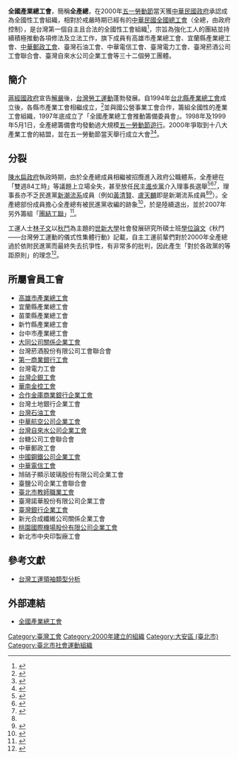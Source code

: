 {{Infobox Non-profit
| Non-profit_name   = 全國產業總工會
| Non-profit_logo   = 
| Non-profit_type   = [[非政府組織|非政府組織]]
| founded_date      = 2000年
| founder           = 
| location          = [[台北市|台北市]]大安區羅斯福路三段177號5樓
| origins           = 
| key_people        = 
| area_served       = {{ROC-TW}}
| product           = 
| focus             =
| method            = 
| revenue           = 
| endowment         = 
| num_volunteers    = 
| num_employees     = 
| num_members       = 
| subsid            = 
| owner             = 
| Non-profit_slogan = 
| homepage          = http://www.tctu.org.tw/front/bin/ptlist.phtml?Category=173823
| dissolved         = 
| footnotes         = 
}}
'''全國產業總工會'''，簡稱'''全產總'''，在2000年[[五一勞動節|五一勞動節]]當天獲[[中華民國政府|中華民國政府]]承認成為全國性工會組織，相對於戒嚴時期已經有的[[中華民國全國總工會|中華民國全國總工會]]（全總，由政府控制），是台灣第一個自主且合法的全國性工會組織<ref>{{Cite web |url=http://www.tctu.org.tw/front/bin/ptlist.phtml?Category=173823 |title=歷史背景第一段 |accessdate=2014-08-17 |archive-date=2014-08-19 |archive-url=https://web.archive.org/web/20140819083855/http://www.tctu.org.tw/front/bin/ptlist.phtml?Category=173823 |dead-url=no }}</ref>，宗旨為強化工人的團結並持續積極推動各項修法及立法工作，旗下成員有高雄市產業總工會、宜蘭縣產業總工會、[[中華郵政工會|中華郵政工會]]、臺灣石油工會、中華電信工會、臺灣電力工會、臺灣菸酒公司工會聯合會、臺灣自來水公司企業工會等三十二個勞工團體。

==簡介==
[[蔣經國政府|蔣經國政府]]宣告[[解嚴|解嚴]]後，[[台灣勞工運動|台灣勞工運動]]蓬勃發展。自1994年[[新北市產業總工會|台北縣產業總工會]]成立後，各縣市產業工會相繼成立，<ref>{{cite web|author=姚光祖|title=從地方產業總工會運作探討台灣工會組織狀況 －以桃園縣產業總工會為例|url=http://www.airitilibrary.com/Publication/alDetailedMesh?docid=U0001-1002200913455700|publisher=臺灣大學社會學研究所學位論文|accessdate=2014-08-19|archive-date=2019-05-12|archive-url=https://web.archive.org/web/20190512203031/http://www.airitilibrary.com/Publication/alDetailedMesh?docid=U0001-1002200913455700}}</ref>並與國公營事業工會合作，籌組全國性的產業工會組織，1997年底成立了「全國產業總工會推動籌備委員會」。1998年及1999年5月1日，全產總籌備會均發動過大規模[[台灣勞工遊行列表#五一勞動節遊行|五一勞動節遊行]]。2000年爭取到十八大產業工會的結盟，並在五一勞動節當天舉行成立大會<ref>{{Cite web |url=http://www.tctu.org.tw/front/bin/ptlist.phtml?Category=173823 |title=全國產業總工會 |accessdate=2014-08-17 |archive-date=2014-08-19 |archive-url=https://web.archive.org/web/20140819083855/http://www.tctu.org.tw/front/bin/ptlist.phtml?Category=173823 |dead-url=no }}</ref><ref>{{cite news|author=金惠雯|title=陳水扁承諾將予合法化　全產總勞動節正式成立|url=http://www.lihpao.com/?action-viewnews-itemid-51704|accessdate=2014-08-18|newspaper=台灣立報|date=2000-05-02|deadurl=yes|archiveurl=https://web.archive.org/web/20140819083627/http://www.lihpao.com/?action-viewnews-itemid-51704|archivedate=2014-08-19}}</ref>。

==分裂==
[[陳水扁政府|陳水扁政府]]執政時期，由於全產總成員相繼被招攬進入政府公職體系，全產總在「雙週84工時」等議題上立場全失，甚至放任[[民主進步黨|民主進步黨]]介入理事長選舉<ref>{{Cite web|url=http://www.coolloud.org.tw/node/63096|author=徐國淦|language=zh-tw|title=全產總龍頭改選 傳執政黨介入|publisher=[[聯合報|聯合報]]|date=2003-06-17|accessdate=2014-06-28|archive-date=2014-07-15|archive-url=https://web.archive.org/web/20140715073122/http://www.coolloud.org.tw/node/63096|dead-url=no}}</ref><ref>{{Cite web|url=http://www.coolloud.org.tw/node/57515|author=苦勞報導|language=zh-tw|title=改選前夕，詰難與期待 工運貢獻獎得主批判全產總|publisher=苦勞網|date=2003-06-17|accessdate=2014-06-28|archive-date=2014-07-26|archive-url=https://web.archive.org/web/20140726081245/http://www.coolloud.org.tw/node/57515|dead-url=no}}</ref><ref name="對全產總理事長出任民進黨不分區立委的批判與反省">{{Cite web|url=http://www.coolloud.org.tw/node/60696|author=韓仕賢|language=zh-tw|title=何謂「獨立、自主」的工運力量？ ─ 對全產總理事長出任民進黨不分區立委的批判與反省|publisher=苦勞網|date=2004-10-08|accessdate=2014-06-28|archive-date=2014-07-26|archive-url=https://web.archive.org/web/20140726063412/http://www.coolloud.org.tw/node/60696|dead-url=no}}</ref>，理事長亦不乏民進黨[[新潮流系|新潮流系]]成員（例如[[黃清賢|黃清賢]]、[[盧天麟|盧天麟]]即是新潮流系成員<ref name="對全產總理事長出任民進黨不分區立委的批判與反省" /><ref>{{Cite web|url=http://www.newtaiwan.com.tw/bulletinview.jsp?bulletinid=6771|author=陳季清|language=zh-tw|title=工時案急轉彎 昔日戰友炮火四射 陳菊忍痛往前衝！|publisher=[[新台灣新聞周刊|新台灣新聞周刊]]第245期|date=2000-11-30|accessdate=2014-07-18|deadurl=yes|archiveurl=https://web.archive.org/web/20140725120759/http://www.newtaiwan.com.tw/bulletinview.jsp?bulletinid=6771|archivedate=2014-07-25}}</ref>）。全產總部份成員擔心全產總有被民進黨收編的跡象<ref name=sjb>{{Cite web |url=http://www.globalview.cn/ReadNews.asp?NewsID=6307 |title=最後一段 |accessdate=2014-08-19 |archive-date=2014-08-20 |archive-url=https://web.archive.org/web/20140820040357/http://www.globalview.cn/ReadNews.asp?NewsID=6307 |dead-url=no }}</ref>，於是陸續退出，並於2007年另外籌組「[[團結工聯_(台灣)|團結工聯]]」<ref>{{cite news|author=卞中佩|title=追求工運自主　團結工聯籌備會成立|url=http://www.coolloud.org.tw/node/6183|accessdate=2014-08-18|newspaper=苦勞網|date=2007-08-02|archive-date=2014-11-29|archive-url=https://web.archive.org/web/20141129022652/http://www.coolloud.org.tw/node/6183|dead-url=no}}</ref>。

工運人士[[林子文|林子文]]以[[秋鬥|秋鬥]]為主題的[[世新大學|世新大學]]社會發展研究所碩士班[[學位論文|學位論文]]《秋鬥——台灣勞工運動的儀式性集體行動》記載，自主工運前輩們對於2000年全產總過於依附民進黨而最終失去抗爭性，有非常多的批判，因此產生「對於各政黨的等距原則」的理念<ref>{{Cite web|url=https://www.coolloud.org.tw/node/96315|author=謝毅弘|language=zh-tw|title=批藍打綠、政黨等距外交的秋鬥傳統 還在嗎？|publisher=苦勞網|date=2021-11-20|accessdate=2021-11-21|archive-date=2022-01-04|archive-url=https://web.archive.org/web/20220104184200/https://www.coolloud.org.tw/node/96315}}</ref>。

==所屬會員工會==
*[http://www.kcctu.org.tw/ 高雄市產業總工會]{{Wayback|url=http://www.kcctu.org.tw/ |date=20141218163707 }}
*宜蘭縣產業總工會
*苗栗縣產業總工會
*新竹縣產業總工會
*台中市產業總工會
*[http://tatungunion.blogspot.tw/ 大同公司關係企業工會]{{Wayback|url=http://tatungunion.blogspot.tw/ |date=20141218195819 }}
*台灣菸酒股份有限公司工會聯合會
*[http://www.fcbu.org.tw/ 第一商業銀行工會]{{Wayback|url=http://www.fcbu.org.tw/ |date=20141221050223 }}
*台灣電力工會
*[https://web.archive.org/web/20141223161732/http://tbbu.org.tw/front/bin/home.phtml 台灣企銀工會]
*[http://www.hnwu.com.tw/ 華南金控工會]{{Wayback|url=http://www.hnwu.com.tw/ |date=20141218174627 }}
*[http://www.tcbiu.org.tw/chuansheng/front/bin/ptdetail.phtml?Part=zlink 合作金庫商業銀行企業工會]{{Wayback|url=http://www.tcbiu.org.tw/chuansheng/front/bin/ptdetail.phtml?Part=zlink |date=20160304074408 }}
*台灣土地銀行企業工會
*[http://www.tpwu.org.tw/ 台灣石油工會]{{Wayback|url=http://www.tpwu.org.tw/ |date=20141218174103 }}
*[https://web.archive.org/web/20150121161934/http://ciunion.net/ciunion/ 中華航空公司企業工會]
*[http://www.waterunion.org.tw/ 台灣自來水公司企業工會]{{Wayback|url=http://www.waterunion.org.tw/ |date=20141218194729 }}
*台糖公司工會聯合會
*中華郵政工會
*[http://cscunion.khglu.org.tw/index.php 中國鋼鐵公司企業工會]{{Dead link|date=2019年3月 |bot=InternetArchiveBot |fix-attempted=yes }}
*[[中華電信工會|中華電信工會]]
*旭硝子顯示玻璃股份有限公司企業工會
*臺鹽公司企業工會聯合會
*[http://www.ttu.org.tw/ 臺北市教師職業工會]{{Wayback|url=http://www.ttu.org.tw/ |date=20141218195424 }}
*臺灣諾華股份有限公司企業工會
*[http://botu.org.tw/index.asp?WD=774 臺灣銀行企業工會]{{dead link|date=2017年11月 |bot=InternetArchiveBot |fix-attempted=yes }}
*新光合成纖維公司關係企業工會
*[https://web.archive.org/web/20160304124416/http://www.msgup.com/OrgCard/index.aspx?Org_ID=TACTU 桃園國際機場股份有限公司企業工會]
*新北市中央印製廠工會

==參考文獻==
*[http://nccur.lib.nccu.edu.tw/handle/140.119/34425 台灣工運領袖類型分析]{{Wayback|url=http://nccur.lib.nccu.edu.tw/handle/140.119/34425 |date=20140513205828 }}
{{Reflist|2}}

==外部連結==
*[http://www.tctu.org.tw/ 全國產業總工會]{{Wayback|url=http://www.tctu.org.tw/ |date=20140806192428 }}


{{台灣社會運動|勞工運動}}

[[Category:臺灣工會|Category:臺灣工會]]
[[Category:2000年建立的組織|Category:2000年建立的組織]]
[[Category:大安區_(臺北市)|Category:大安區 (臺北市)]]
[[Category:臺北市社會運動組織|Category:臺北市社會運動組織]]